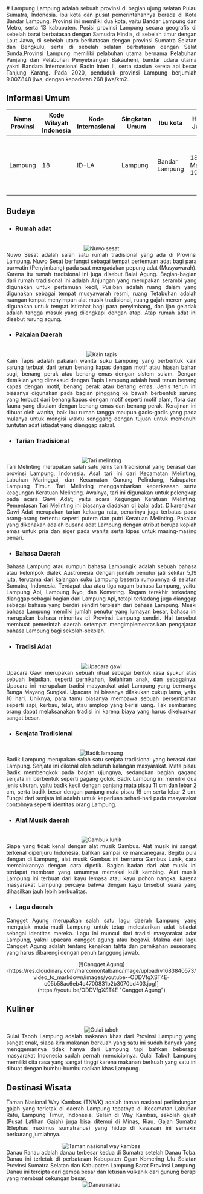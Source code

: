 <div align="justify">
   # Lampung
   Lampung adalah sebuah provinsi di bagian ujung selatan Pulau Sumatra, Indonesia. Ibu kota dan pusat pemerintahannya berada di Kota Bandar Lampung. Provinsi ini memiliki dua kota, yaitu Bandar Lampung dan Metro, serta 13 kabupaten. Posisi provinsi Lampung secara geografis di sebelah barat berbatasan dengan Samudra Hindia, di sebelah timur dengan Laut Jawa, di sebelah utara berbatasan dengan provinsi Sumatra Selatan dan Bengkulu, serta di sebelah selatan berbatasan dengan Selat Sunda.Provinsi Lampung memiliki pelabuhan utama bernama Pelabuhan Panjang dan Pelabuhan Penyebrangan Bakauheni, bandar udara utama yakni Bandara Internasional Radin Inten II, serta stasiun kereta api besar Tanjung Karang. Pada 2020, penduduk provinsi Lampung berjumlah 9.007.848 jiwa, dengan kepadatan 268 jiwa/km2.

   ## Informasi Umum
   | Nama Provinsi | Kode Wilayah Indonesia | Kode Internasional | Singkatan Umum | Ibu kota       | Hari Jadi     | Lambang                                                                                                                                          |
   |---------------|------------------------|--------------------|----------------|----------------|---------------|--------------------------------------------------------------------------------------------------------------------------------------------------|
   | Lampung       | 18                     | ID-LA              | Lampung        | Bandar Lampung | 18 Maret 1964 | <div align="center"><img alt="Lambang" width="150" src="https://upload.wikimedia.org/wikipedia/commons/f/f0/Coat_of_arms_of_Lampung.svg"/></div> |

   ## Budaya

   - ### Rumah adat
   <br/>
   <div align="center"><img alt="Nuwo sesat" src="https://upload.wikimedia.org/wikipedia/commons/0/0b/Rumah_adat_Nuwo_Sesat_lampung.jpg"/></div>
   Nuwo Sesat adalah salah satu rumah tradisional yang ada di Provinsi Lampung. Nuwo Sesat berfungsi sebagai tempat pertemuan adat bagi para purwatin (Penyimbang) pada saat mengadakan pepung adat (Musyawarah). Karena itu rumah tradisional ini juga disebut Balai Agung. Bagian-bagian dari rumah tradisional ini adalah Anjungan yang merupakan serambi yang digunakan untuk pertemuan kecil, Pusiban adalah ruang dalam yang digunakan sebagai tempat musyawarah resmi, ruang Tetabuhan adalah ruangan tempat menyimpan alat musik tradisional, ruang gajah merem yang digunakan untuk tempat istirahat bagi para penyimbang, dan ijan geladak adalah tangga masuk yang dilengkapi dengan atap. Atap rumah adat ini disebut rurung agung.
   
   - ### Pakaian Daerah
   <br/>
   <div align="center"><img alt="Kain tapis" src="https://upload.wikimedia.org/wikipedia/commons/6/6a/Kain_tapis.JPG"/></div>
   Kain Tapis adalah pakaian wanita suku Lampung yang berbentuk kain sarung terbuat dari tenun benang kapas dengan motif atau hiasan bahan sugi, benang perak atau benang emas dengan sistem sulam. Dengan demikian yang dimaksud dengan Tapis Lampung adalah hasil tenun benang kapas dengan motif, benang perak atau benang emas. Jenis tenun ini biasanya digunakan pada bagian pinggang ke bawah berbentuk sarung yang terbuat dari benang kapas dengan motif seperti motif alam, flora dan fauna yang disulam dengan benang emas dan benang perak. Kerajinan ini dibuat oleh wanita, baik ibu rumah tangga maupun gadis-gadis yang pada mulanya untuk mengisi waktu senggang dengan tujuan untuk memenuhi tuntutan adat istiadat yang dianggap sakral.
   
   - ### Tarian Tradisional
   <br/>
   <div align="center"><img alt="Tari melinting" src="https://upload.wikimedia.org/wikipedia/commons/9/97/Tari_Melinting_5.jpg"/></div>
   Tari Melinting merupakan salah satu jenis tari tradisional yang berasal dari provinsi Lampung, Indonesia. Asal tari ini dari Kecamatan Melinting, Labuhan Maringgai, dan Kecamatan Gunung Pelindung, Kabupaten Lampung Timur. Tari Melinting menggambarkan keperkasaan serta keagungan Keratuan Melinting. Awalnya, tari ini digunakan untuk pelengkap pada acara Gawi Adat; yaitu acara Kegungan Keratuan Melinting. Pementasan Tari Melinting ini biasanya diadakan di balai adat. Dikarenakan Gawi Adat merupakan tarian keluarga ratu, penarinya juga terbatas pada orang-orang tertentu seperti putera dan putri Keratuan Melinting. Pakaian yang dikenakan adalah busana adat Lampung dengan atribut berupa kopiah emas untuk pria dan siger pada wanita serta kipas untuk masing-masing penari. 

   - ### Bahasa Daerah
   Bahasa Lampung atau rumpun bahasa Lampungik adalah sebuah bahasa atau kelompok dialek Austronesia dengan jumlah penutur jati sekitar 5,19 juta, terutama dari kalangan suku Lampung beserta rumpunnya di selatan Sumatra, Indonesia. Terdapat dua atau tiga ragam bahasa Lampung, yaitu: Lampung Api, Lampung Nyo, dan Komering. Ragam terakhir terkadang dianggap sebagai bagian dari Lampung Api, tetapi terkadang juga dianggap sebagai bahasa yang berdiri sendiri terpisah dari bahasa Lampung. Meski bahasa Lampung memiliki jumlah penutur yang lumayan besar, bahasa ini merupakan bahasa minoritas di Provinsi Lampung sendiri. Hal tersebut membuat pemerintah daerah setempat mengimplementasikan pengajaran bahasa Lampung bagi sekolah-sekolah.
   
   - ### Tradisi Adat
   <br/>
   <div align="center"><img alt="Upacara gawi" src="https://cdn.idntimes.com/content-images/community/2020/12/lampung-pada-umumnya-anak-gadis-peserta-upacara-diantar-oleh-orangtua-dan-keluarganya-ie-9946d2b64b240dd1850c8719f35d2ca8-30c61c3ed4851de54f5da34bc87aad0c.jpg"/></div>
   Upacara Gawi merupakan sebuah ritual sebagai bentuk rasa syukur atas sebuah kejadian, seperti pernikahan, kelahiran anak, dan sebagainya. Upacara ini merupakan tradisi masyarakat adat Lampung yang bermarga Bunga Mayang Sungkai. Upacara ini biasanya dilakukan cukup lama, yaitu 10 hari. Uniknya, para tamu biasanya membawa sebuah persembahan seperti sapi, kerbau, telur, atau amplop yang berisi uang. Tak sembarang orang dapat melaksanakan tradisi ini karena biaya yang harus dikeluarkan sangat besar.
   
   - ### Senjata Tradisional
   <br/>
   <div align="center"><img alt="Badik lampung" src="https://upload.wikimedia.org/wikipedia/commons/7/71/BADIK_PEJUANG_SELIKUKH_LIMA.jpg"/></div>
   Badik Lampung merupakan salah satu senjata tradisional yang berasal dari Lampung. Senjata ini dikenal oleh seluruh kalangan masyarakat. Mata pisau Badik membengkok pada bagian ujungnya, sedangkan bagian gagang senjata ini berbentuk seperti gagang golok. Badik Lampung ini memiliki dua jenis ukuran, yaitu badik kecil dengan panjang mata pisau 11 cm dan lebar 2 cm, serta badik besar dengan panjang mata pisau 19 cm serta lebar 2 cm. Fungsi dari senjata ini adalah untuk keperluan sehari-hari pada masyarakat contohnya seperti identitas orang Lampung.
   
   - ### Alat Musik daerah
   <br/>
   <div align="center"><img alt="Gambuk lunik" src="https://infolpg.com/wp-content/uploads/2019/02/gambus-alat-musik-tradisional-lampung.jpg"/></div>
   Siapa yang tidak kenal dengan alat musik Gambus. Alat musik ini sangat terkenal dipenjuru Indonesia, bahkan sampai ke mancanegara. Begitu pula dengan di Lampung, alat musik Gambus ini bernama Gambus Lunik, cara memainkannya dengan cara dipetik. Bagian badan dari alat musik ini terdapat membran yang umumnya memakai kulit kambing. Alat musik Lampung ini terbuat dari kayu lemasa atau kayu pohon nangka, karena masyarakat Lampung percaya bahwa dengan kayu tersebut suara yang dihasilkan jauh lebih berkualitas.
   
   - ### Lagu daerah
   Cangget Agung merupakan salah satu lagu daerah Lampung yang mengajak muda-mudi Lampung untuk tetap melestarikan adat istiadat sebagai identitas mereka. Lagu ini muncul dari tradisi masyarakat adat Lampung, yakni upacara cangget agung atau begawi. Makna dari lagu Cangget Agung adalah tentang kenaikan tahta dan pernikahan seseorang yang harus dibarengi dengan penuh tanggung jawab.
   <br/>
   <div align="center">[![Cangget Agung](https://res.cloudinary.com/marcomontalbano/image/upload/v1683840573/video_to_markdown/images/youtube--ODDVfgXST4E-c05b58ac6eb4c4700831b2b3070cd403.jpg)](https://youtu.be/ODDVfgXST4E "Cangget Agung")</div>
   
   ## Kuliner
   <br/>
   <div align="center"><img alt="Gulai taboh" src="https://upload.wikimedia.org/wikipedia/id/c/c0/Gulai_Taboh_Lampung.jpg"/></div>
   Gulai Taboh Lampung adalah makanan khas dari Provinsi Lampung yang sangat enak, siapa kira makanan berkuah yang satu ini sudah banyak yang menggemarinya tidak hanya dari Lampung tapi bahkan beberapa masyarakat Indonesia sudah pernah mencicipinya. Gulai Taboh Lampung memiliki cita rasa yang sangat tinggi karena makanan berkuah yang satu ini dibuat dengan bumbu-bumbu racikan khas Lampung.

   ## Destinasi Wisata
   Taman Nasional Way Kambas (TNWK) adalah taman nasional perlindungan gajah yang terletak di daerah Lampung tepatnya di Kecamatan Labuhan Ratu, Lampung Timur, Indonesia. Selain di Way Kambas, sekolah gajah (Pusat Latihan Gajah) juga bisa ditemui di Minas, Riau. Gajah Sumatra (Elephas maximus sumatranus) yang hidup di kawasan ini semakin berkurang jumlahnya.
   <br/>
   <div align="center"><img alt="Taman nasional way kambas" src="https://www.daerahkita.com/gambar/tn-way-kambas-1.webp"/></div>
   Danau Ranau adalah danau terbesar kedua di Sumatra setelah Danau Toba. Danau ini terletak di perbatasan Kabupaten Ogan Komering Ulu Selatan Provinsi Sumatra Selatan dan Kabupaten Lampung Barat Provinsi Lampung. Danau ini tercipta dari gempa besar dan letusan vulkanik dari gunung berapi yang membuat cekungan besar.
   <br/>
   <div align="center"><img alt="Danau ranau" src="https://upload.wikimedia.org/wikipedia/commons/b/b1/Gunung_dan_Danau.jpg"/></div>
</div>